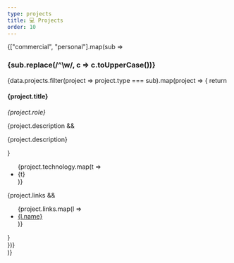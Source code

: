 ```yaml
---
type: projects
title: 💻 Projects
order: 10
---
```



<div className="project-section">{["commercial", "personal"].map(sub => <div key={sub}>
<h3>{sub.replace(/^\w/, c => c.toUpperCase())}</h3>
<div className="project-cards">{data.projects.filter(project => project.type === sub).map(project => {
return <div key={project.title} className="card">
<h4>{project.title}</h4>
<p className="project-role"><i>{project.role}</i></p>
{project.description && <p className="project-description">{project.description}</p>}
<ul class="project-tags">
    {project.technology.map(t => <li key={t}>{t}</li>)}
</ul>
{project.links && <ul className="project-links">
    {project.links.map(l => <li key={l.name}><a href={l.url} target="_blank" rel="noopener noreferrer">{l.name}</a></li>)}
</ul>}
</div>
})}</div>
</div>)}</div>

